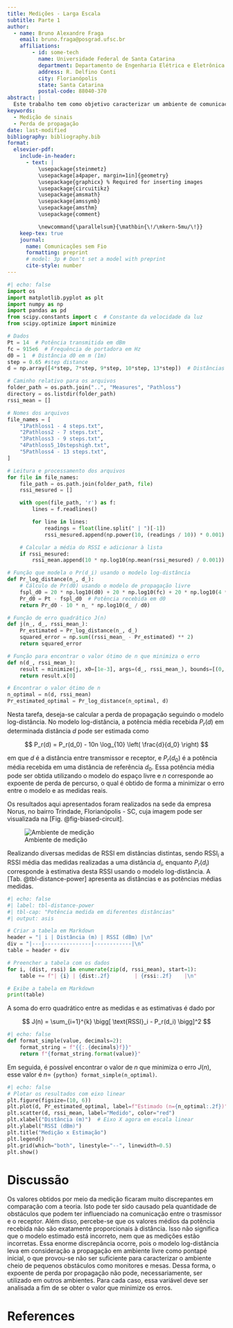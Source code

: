 ```yaml
---
title: Medições - Larga Escala
subtitle: Parte 1
author:
  - name: Bruno Alexandre Fraga
    email: bruno.fraga@posgrad.ufsc.br
    affiliations: 
        - id: some-tech
          name: Universidade Federal de Santa Catarina
          department: Departamento de Engenharia Elétrica e Eletrônica
          address: R. Delfino Conti
          city: Florianópolis
          state: Santa Catarina
          postal-code: 88040-370
abstract: |
  Este trabalho tem como objetivo caracterizar um ambiente de comunicação sem fio através de medições de potência do sinal recebido (RSSI) e a aplicação do modelo log-distância. Realizaram-se medidas de RSSI em diferentes distâncias entre transmissor e receptor, com análise dos valores médios na escala logarítmica e cálculo do expoente de perda de percurso que minimiza o erro quadrático entre o modelo e os dados medidos. O estudo inclui gráficos comparativos, avaliação de desvios entre medidas e modelo, e discussão sobre a aplicabilidade do mesmo expoente de perda de percurso em outros cenários. Os resultados fornecem insights sobre o comportamento do canal de propagação e a precisão do modelo log-distância no ambiente caracterizado.  
keywords: 
  - Medição de sinais
  - Perda de propagação
date: last-modified
bibliography: bibliography.bib
format:
  elsevier-pdf:
    include-in-header:
      - text: |
          \usepackage{steinmetz}
          \usepackage[a4paper, margin=1in]{geometry}
          \usepackage{graphicx} % Required for inserting images
          \usepackage{circuitikz}
          \usepackage{amsmath}
          \usepackage{amssymb}
          \usepackage{amsthm}
          \usepackage{comment}

          \newcommand{\parallelsum}{\mathbin{\!/\mkern-5mu/\!}}
    keep-tex: true
    journal:
      name: Comunicações sem Fio
      formatting: preprint
      # model: 3p # Don't set a model with preprint
      cite-style: number
---
```


```python
#| echo: false
import os
import matplotlib.pyplot as plt
import numpy as np
import pandas as pd
from scipy.constants import c  # Constante da velocidade da luz
from scipy.optimize import minimize

# Dados
Pt = 14  # Potência transmitida em dBm
fc = 915e6  # Frequência de portadora em Hz
d0 = 1  # Distância d0 em m (1m)
step = 0.65 #step distance
d = np.array([4*step, 7*step, 9*step, 10*step, 13*step])  # Distâncias em metros

# Caminho relativo para os arquivos
folder_path = os.path.join("..", "Measures", "Pathloss")
directory = os.listdir(folder_path)
rssi_mean = []

# Nomes dos arquivos
file_names = [
    "1Pathloss1 - 4 steps.txt",
    "2Pathloss2 - 7 steps.txt",
    "3Pathloss3 - 9 steps.txt",
    "4Pathloss5_10stepshigh.txt",
    "5Pathloss4 - 13 steps.txt",
]

# Leitura e processamento dos arquivos
for file in file_names:
    file_path = os.path.join(folder_path, file)
    rssi_mesured = []

    with open(file_path, 'r') as f:
        lines = f.readlines()

        for line in lines:
            readings = float(line.split(" | ")[-1])
            rssi_mesured.append(np.power(10, (readings / 10)) * 0.001)

    # Calcular a média do RSSI e adicionar à lista
    if rssi_mesured:
        rssi_mean.append(10 * np.log10(np.mean(rssi_mesured) / 0.001))

# Função que modela o Pr(d_i) usando o modelo log-distância
def Pr_log_distance(n_, d_):
    # Cálculo de Pr(d0) usando o modelo de propagação livre
    fspl_d0 = 20 * np.log10(d0) + 20 * np.log10(fc) + 20 * np.log10(4 * np.pi / c)
    Pr_d0 = Pt - fspl_d0  # Potência recebida em d0
    return Pr_d0 - 10 * n_ * np.log10(d_ / d0)

# Função de erro quadrático J(n)
def j(n_, d_, rssi_mean_):
    Pr_estimated = Pr_log_distance(n_, d_)
    squared_error = np.sum((rssi_mean_ - Pr_estimated) ** 2)
    return squared_error

# Função para encontrar o valor ótimo de n que minimiza o erro
def n(d_, rssi_mean_):
    result = minimize(j, x0=[1e-3], args=(d_, rssi_mean_), bounds=[(0, None)])
    return result.x[0]

# Encontrar o valor ótimo de n
n_optimal = n(d, rssi_mean)
Pr_estimated_optimal = Pr_log_distance(n_optimal, d)
```


Nesta tarefa, deseja-se calcular a perda de propagação seguindo o modelo log-distância. No modelo log-distância, a potência média recebida $P_r(d)$ em determinada distância $d$ pode ser estimada como

$$
P_r(d) = P_r(d_0) - 10n \log_{10} \left( \frac{d}{d_0} \right)
$$

em que $d$ é a distância entre transmissor e receptor, e $P_r(d_0)$ é a potência média recebida em uma distância de referência $d_0$. Essa potência média pode ser obtida utilizando o modelo do espaço livre e $n$ corresponde ao expoente de perda de percurso, o qual é obtido de forma a minimizar o erro entre o modelo e as medidas reais.

Os resultados aqui apresentados foram realizados na sede da empresa Norus, no bairro Trindade, Florianópolis - SC, cuja imagem pode ser visualizada na [Fig. @fig-biased-circuit].


![Ambiente de medição](../images/local.jpeg){width=300, #fig-biased-circuit}

Realizando diversas medidas de RSSI em distâncias distintas, sendo $\text{RSSI}_i$ a RSSI média das medidas realizadas a uma distância $d_i$, enquanto $P_r(d_i)$ corresponde à estimativa desta RSSI usando o modelo log-distância. A [Tab. @tbl-distance-power] apresenta as distâncias e as potências médias medidas.

```python
#| echo: false
#| label: tbl-distance-power
#| tbl-cap: "Potência medida em diferentes distâncias"
#| output: asis

# Criar a tabela em Markdown
header = "| i | Distância (m) | RSSI (dBm) |\n"
div = "|---|---------------|------------|\n"
table = header + div

# Preencher a tabela com os dados
for i, (dist, rssi) in enumerate(zip(d, rssi_mean), start=1):
    table += f"| {i} | {dist:.2f}        | {rssi:.2f}    |\n"

# Exibe a tabela em Markdown
print(table)
```

A soma do erro quadrático entre as medidas e as estimativas é dado por

$$
J(n) = \sum_{i=1}^{k} \bigg[ \text{RSSI}_i - P_r(d_i) \bigg]^2
$$

```python
#| echo: false
def format_simple(value, decimals=2):
    format_string = f"{{:.{decimals}f}}"
    return f"{format_string.format(value)}"
```

Em seguida, é possível encontrar o valor de $n$ que minimiza o erro $J(n)$, esse valor é $n=$ `{python} format_simple(n_optimal)`.

```python
#| echo: false
# Plotar os resultados com eixo linear
plt.figure(figsize=(10, 6))
plt.plot(d, Pr_estimated_optimal, label=f"Estimado (n={n_optimal:.2f})", color="blue")
plt.scatter(d, rssi_mean, label="Medido", color="red")
plt.xlabel("Distância (m)")  # Eixo X agora em escala linear
plt.ylabel("RSSI (dBm)")
plt.title("Medição x Estimação")
plt.legend()
plt.grid(which="both", linestyle="--", linewidth=0.5)
plt.show()

```

# Discussão

Os valores obtidos por meio da medição ficaram muito discrepantes em comparação com a teoria. Isto pode ter sido causado pela quantidade de obstáculos que podem ter influenciado na comunicação entre o trasmissor e o receptor. Além disso, percebe-se que os valores médios da potência recebida não são exatamente proporcionais à distância. Isso não significa que o modelo estimado está incorreto, nem que as medições estão incorretas. Essa enorme discrepância ocorre, pois o modelo log-distância leva em consideração a propagação em ambiente livre como pontapé inicial, o que provou-se não ser suficiente para caracterizar o ambiente cheio de pequenos obstáculos como monitores e mesas. Dessa forma, o expoente de perda por propagação não pode, necessariamente, ser utilizado em outros ambientes. Para cada caso, essa variável deve ser analisada a fim de se obter o valor que minimize os erros.





# References {-}

